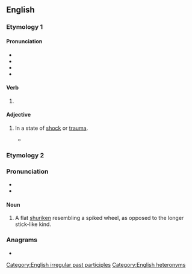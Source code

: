 ==English==

===Etymology 1===

====Pronunciation====
* {{IPA|en|/ˈʃeɪkən/}}
* {{rhymes|en|eɪkən}}
* {{audio|en|en-us-shaken.ogg|Audio (US)}}
* {{audio|en|LL-Q1860 (eng)-Vealhurl-shaken1.wav|Audio (UK)}}

====Verb====
{{head|en|verb form}}

# {{past participle of|en|shake|nocat=1}}

====Adjective====
{{en-adj}}

# In a state of [[shock]] or [[trauma]].
#: {{ux|en|We were left '''shaken''' by the revelations of abuse.}}
#* {{quote-journal|en|date=April 01, 2020|author=Renxin|title=Reflecting on History: From the Soviet Communist Party to the Chinese Communist Party|magazine=Minghui|url=http://en.minghui.org/html/articles/2020/4/1/183856.html|text=The truth left many people '''shaken'''. They were shocked to realize that they'd been lied to about so many things. The Soviets began to reflect on what they understood about the history of the Communist Party. Five million out of the 19 million Party members publicly quit the CPSU before its collapse.}}

===Etymology 2===
{{bor|en|ja|車剣}}

===Pronunciation===
* {{IPA|en|/ˈʃɑːkɛn/}}
* {{audio|en|LL-Q1860 (eng)-Vealhurl-shaken2.wav|Audio (UK)}}

====Noun====
{{en-noun|shaken}}

# A flat [[shuriken]] resembling a spiked wheel, as opposed to the longer stick-like kind.

===Anagrams===
* {{anagrams|en|a=aehkns|Hankes|nakhes}}

[[Category:English irregular past participles]]
[[Category:English heteronyms]]